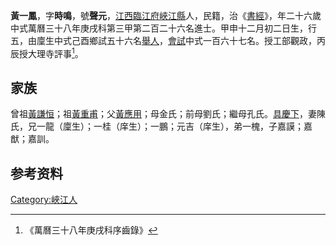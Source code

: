 {{明清人物信息框
| 姓名 = 黃一鳳
| 原名 =
| 圖片名稱= 
| 圖片大小 =
| 圖片說明 = 
| 最高職務 =
| 國家 = 大明 
| 爵位 =
| 籍貫 = [[江西|江西]][[臨江府|臨江府]][[峽江縣|峽江縣]]
| 族裔 = 
| 旗籍 = 
| 字號 = 
| 諡號 =
| 出生日期 = 甲申十二月初二日
| 出生地點 =
| 逝世日期 = 
| 逝世地點 =
| 墓葬 =
| 配偶 = 陳氏
| 親屬 = 曾祖[[黃謙恒|黃謙恒]]，祖[[黃重甫|黃重甫]]，父[[黃應用|黃應用]]，母金氏；前母劉氏；繼母孔氏
| 出身 =
* 萬曆三十八年庚戌科進士
| 經歷 =
| 著作 =  
*
*
*
}}
'''黃一鳳'''{{BD|1585年||？年||}}，字'''時鳴'''，號'''聲元'''，[[江西|江西]][[臨江府|臨江府]][[峽江縣|峽江縣]]人，民籍，治《[[書經|書經]]》，年二十六歲中式萬曆三十八年庚戌科第三甲第二百二十六名進士。甲申十二月初二日生，行五，由廩生中式己酉鄉試五十六名[[舉人|舉人]]，[[會試|會試]]中式一百六十七名。授工部觀政，丙辰授大理寺評事<ref>《萬曆三十八年庚戌科序齒錄》</ref>。

== 家族 ==
曾祖[[黃謙恒|黃謙恒]]；祖[[黃重甫|黃重甫]]；父[[黃應用|黃應用]]；母金氏；前母劉氏；繼母孔氏。[[具慶下|具慶下]]，妻陳氏，兄一龍（廩生）；一桂（庠生）；一鵬；元吉（庠生），弟一槐，子嘉謨；嘉猷；嘉訓。

== 参考资料 ==
{{reflist}}

{{萬曆三十八年庚戌科殿试金榜}}

{{Authority control}}

{{DEFAULTSORT:}}
[[Category:峽江人|Category:峽江人]]


{{明朝人物小作品}}